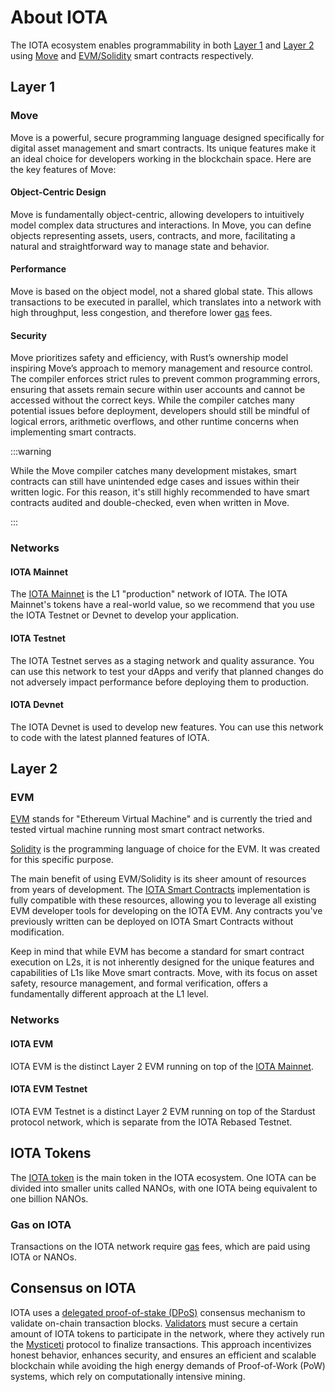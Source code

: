 
# About IOTA

The IOTA ecosystem enables programmability in both [Layer 1](#layer-1) and [Layer 2](#layer-2) using [Move](#move) and [EVM/Solidity](#evm) smart contracts respectively.

## Layer 1

### Move

Move is a powerful, secure programming language designed specifically for digital asset management and smart contracts. Its unique features make it an ideal choice for developers working in the blockchain space. Here are the key features of Move:

#### Object-Centric Design

Move is fundamentally object-centric, allowing developers to intuitively model complex data structures and interactions. In Move, you can define objects representing assets, users, contracts, and more, facilitating a natural and straightforward way to manage state and behavior.

#### Performance

Move is based on the object model, not a shared global state. This allows transactions to be executed in parallel, which translates into a network with high throughput, less congestion, and therefore lower [gas](#gas-on-iota) fees.

#### Security

Move prioritizes safety and efficiency, with Rust’s ownership model inspiring Move’s approach to memory management and resource control. The compiler enforces strict rules to prevent common programming errors, ensuring that assets remain secure within user accounts and cannot be accessed without the correct keys. While the compiler catches many potential issues before deployment, developers should still be mindful of logical errors, arithmetic overflows, and other runtime concerns when implementing smart contracts.

:::warning

While the Move compiler catches many development mistakes, smart contracts can still have unintended edge cases and issues within their written logic. For this reason, it's still highly recommended to have smart contracts audited and double-checked, even when written in Move. 

:::

### Networks

#### IOTA Mainnet

<MainnetRunsStardust />

The [IOTA Mainnet](https://wiki.iota.org/build/networks-endpoints/#iota) is the L1 "production" network of IOTA. The IOTA Mainnet's tokens have a real-world value, so we recommend that you use the IOTA Testnet or Devnet to develop your application.


#### IOTA Testnet

The IOTA Testnet serves as a staging network and quality assurance. You can use this network to test your dApps and verify that planned changes do not adversely impact performance before deploying them to production.

#### IOTA Devnet

The IOTA Devnet is used to develop new features. You can use this network to code with the latest planned features of IOTA.

## Layer 2

### EVM

[EVM](https://ethereum.org/en/developers/docs/evm/) stands for "Ethereum Virtual Machine" and is currently the tried and tested virtual machine running most smart contract networks.

[Solidity](https://soliditylang.org/) is the programming language of choice for the EVM. It was created for this specific purpose.

The main benefit of using EVM/Solidity is its sheer amount of resources from years of development. The [IOTA Smart Contracts](https://wiki.iota.org/isc/introduction/) implementation is fully compatible with these resources, allowing you to leverage all existing EVM developer tools for developing on the IOTA EVM. Any contracts you've previously written can be deployed on IOTA Smart Contracts without modification.

Keep in mind that while EVM has become a standard for smart contract execution on L2s, 
it is not inherently designed for the unique features and capabilities of L1s like Move smart contracts. 
Move, with its focus on asset safety, resource management, and formal verification,
offers a fundamentally different approach at the L1 level.

### Networks

#### IOTA EVM

IOTA EVM is the distinct Layer 2 EVM running on top of the [IOTA Mainnet](./tokenomics/iota-token.mdx).

#### IOTA EVM Testnet

IOTA EVM Testnet is a distinct Layer 2 EVM running on top of the Stardust protocol network, which is separate from the IOTA Rebased Testnet.

<NetworkReset/>

## IOTA Tokens

The [IOTA token](./tokenomics/iota-token.mdx) is the main token in the IOTA ecosystem. One IOTA can be divided into smaller units called NANOs, with one IOTA being equivalent to one billion NANOs.

### Gas on IOTA

Transactions on the IOTA network require [gas](./tokenomics/gas-in-iota.mdx) fees, which are paid using IOTA or NANOs.

## Consensus on IOTA

IOTA uses a [delegated proof-of-stake (DPoS)](./tokenomics/proof-of-stake.mdx) consensus mechanism to validate on-chain transaction blocks. [Validators](iota-architecture/validator-committee.mdx) must secure a certain amount of IOTA tokens to participate in the network, where they actively run the [Mysticeti](./iota-architecture/consensus.mdx) protocol to finalize transactions. This approach incentivizes honest behavior, enhances security, and ensures an efficient and scalable blockchain while avoiding the high energy demands of Proof-of-Work (PoW) systems, which rely on computationally intensive mining.
